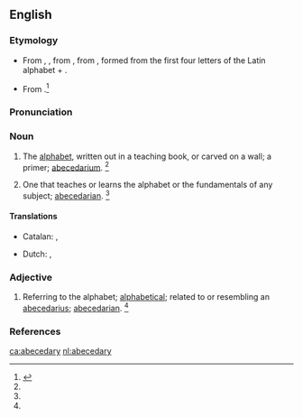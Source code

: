 ==English==

===Etymology===
* From {{etyl|enm|en}}, {{term|abecedary|lang=enm}}, from {{etyl|ML.|en}} {{term|abecedarium||alphabet, primer|lang=la}}, from {{etyl|LL.}} {{term|abecedarius||lang=la|of the alphabet}}, formed from the first four letters of the Latin alphabet + {{term|-arius||lang=la}}.
* {{sense|primer, abecearium}} From {{etyl|ML.|en}} {{term|abecedarium||alphabet, primer|lang=la}}.<ref name=SOED>{{reference-book | last =| first = | authorlink =  | coauthors =  | editor =Brown, Lesley  | others =  | title = The Shorter Oxford English Dictionary | origdate =  | origyear = 1933| origmonth =  | url =  | format =  | accessdate =  | accessyear =  | accessmonth =  | edition = 5th | date =  | year =2003| month =  | publisher =Oxford University Press  | location =Oxford, UK | language =  | id =  | doi = | isbn =978-0-19-860575-7 | lccn = | ol = | pages =3| chapter =  | chapterurl =  | quote =}}</ref>

===Pronunciation===
{{a|RP}} {{IPA|/ˌeɪ.biː.ˈsiː.də.i/}}
{{a|US}} {{IPA|/ˌeɪ.bi.ˈsi.dɚ.i/|/ˌeɪ.bi.ˈsi.də.ɹi/}}

===Noun===
{{en-noun|abecedaries}}

# {{rare}} The [[alphabet]], written out in a teaching book, or carved on a wall; a primer; [[abecedarium]]. {{defdate|First attested from 1350 to 1470.}}<ref name=SOED/>
# One that teaches or learns the alphabet or the fundamentals of any subject; [[abecedarian]]. {{defdate|Late 16<sup>th</sup> century.}}<ref name=SOED/>

====Translations====
{{trans-top|the alphabet}}
* Catalan: {{t-|ca|abecedari|m}}, {{t+|ca|beceroles|f|p}}
{{trans-mid}}
* Dutch: {{t+|nl|alfabet|n}}, {{t+|nl|abc|n}}
{{trans-bottom}}

===Adjective===
{{en-adj|-}}

# Referring to the alphabet; [[alphabetical]]; related to or resembling an [[abecedarius]]; [[abecedarian]]. {{defdate|First attested from 1350 to 1470.}}<ref name=SOED/>

===References===
<references/>

[[ca:abecedary]]
[[nl:abecedary]]